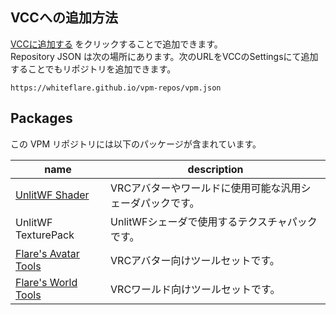 ## VCCへの追加方法

[VCCに追加する](https://whiteflare.github.io/vpm-repos/addrepos.html) をクリックすることで追加できます。<br />
Repository JSON は次の場所にあります。次のURLをVCCのSettingsにて追加することでもリポジトリを追加できます。
```
https://whiteflare.github.io/vpm-repos/vpm.json
```

## Packages

この VPM リポジトリには以下のパッケージが含まれています。

|name|description|
|-|-|
|[UnlitWF Shader](/docs/unlitwf)|VRCアバターやワールドに使用可能な汎用シェーダパックです。|
|UnlitWF TexturePack|UnlitWFシェーダで使用するテクスチャパックです。|
|[Flare's Avatar Tools](/docs/tools)|VRCアバター向けツールセットです。|
|[Flare's World Tools](/docs/tools)|VRCワールド向けツールセットです。|
